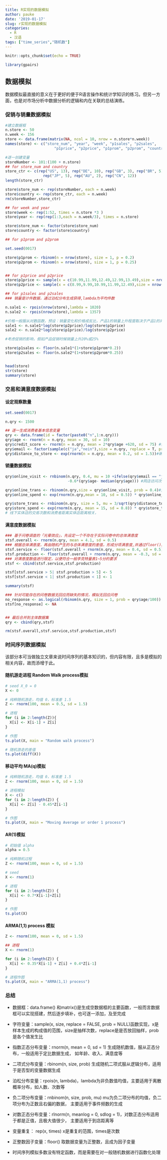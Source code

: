 ```yaml
---
title: R实现的数据模拟
author: pauke
date: '2019-01-17'
slug: r实现的数据模拟
categories:
  - R
  - 汉语
tags: ["time_series","随机数"]
---
```


```r
knitr::opts_chunk$set(echo = TRUE)
```


```r
library(gpairs)

```


## 数据模拟
数据模拟最直接的意义在于更好的便于R语言操作和统计学知识的练习。但另一方面，也是对市场分析中数据分析的逻辑和内在关联的总结演练。

### 促销与销量数据模拟
```r
#建立数据框
n.store <- 50
n.week <- 156
store <- data.frame(matrix(NA, ncol = 10, nrow = n.store*n.week))
names(store) <- c("store_num", "year", "week", "p1sales", "p2sales",
                      "p1price", "p2price", "p1prom", "p2prom", "country")

#逐一创建变量
storeNumber <- 101:(100 + n.store)
## for store_num and country
store_ctr <- c(rep("US", 13), rep("DE", 10), rep("GB", 3), rep("BR", 5),
                 rep("JP", 5), rep("AU", 2), rep("CN", 12))
length(store_ctr)

store$store_num <- rep(storeNumber, each = n.week)
store$country <- rep(store_ctr, each = n.week)
rm(storeNumber,store_ctr)

## for week and year
store$week <- rep(1:52, times = n.store *3 )
store$year <- rep(rep(1:3,each = n.week/3), times = n.store)

store$store_num <- factor(store$store_num)
store$country <- factor(store$country)

## for p1prom and p2prom

set.seed(0017)

store$p1prom <- rbinom(n = nrow(store), size = 1, p = 0.2)
store$p2prom <- rbinom(n = nrow(store), size = 1, p = 0.25)


## for p1price and p2price
store$p1price <- sample(x = c(10.99,11.99,12.49,12.99,13.49),size = nrow(store), replace = T)
store$p2price <- sample(x = c(8.99,9.99,10.99,11.99,12.49),size = nrow(store), replace = T)

## for p1sales and p2sales
### 销量是计件数据，通过泊松分布生成获得,lambda为平均件数

n.sale1 <- rpois(nrow(store),lambda = 1020) 
n.sale2 <- rpois(nrow(store),lambda = 1357) 

#价格一般服从对数函数，预设：销量变化和价格成反比，产品1的销量上升程度取决于产品1的对数小于产品2价格对数
sale1 <- n.sale1*log(store$p2price)/log(store$p1price)
sale2 <- n.sale2*log(store$p1price)/log(store$p2price)

#考虑促销的影响，假如产品促销时候销量上升20%或25%

store$p1sales <- floor(n.sale1*(1+store$p1prom*0.2))
store$p2sales <- floor(n.sale2*(1+store$p2prom*0.25))


head(store)
str(store)
summary(store)

```


### 交易和满意度数据模拟

#### 设定观察数量

```r
set.seed(0017)

n.qry <- 1500
```


```r
## 逐一生成消费者基本信息变量
qry <- data.frame(id = factor(paste0("n",1:n.qry)))
qry$age <- rnorm(n = n.qry, mean = 30, sd = 10)
qry$credit_score <- rnorm(n = n.qry, mean = 2*qry$age +620, sd = 75) #信用积分与年龄存在关系
qry$email <- factor(sample(c("ja","nein"),size = n.qry, replace = T, prob = c(0.75,0.25))) #生成是否留有邮箱地址的变量
qry$distance_to_store <- exp(rnorm(n = n.qry, mean = 0.2, sd = 1.5))#确保都是正数
```

#### 销量数据模拟
```r
qry$online_visit <- rnbinom(n.qry, 0.4, mu = 10 +ifelse(qry$email == "ja",10,0)
                            -0.6*(qry$age- median(qry$age))) #网店访问次数，该变量符合负二项分布，我们设定留了邮箱的比没留的高10次，通过ifelse根据邮箱是否有取值；同时，也设定年轻用户访问频率更高，设定该用户年龄和中位数的差值来区别

qry$online_trans <- rbinom(n.qry,size = qry$online_visit, prob = 0.4)#交易次数，设定为访问数量的40%
qry$online_spend <- exp(rnorm(n.qry,mean = 10, sd = 0.5)) * qry$online_trans # 以rnorm生产单词消费金额，并获得总花费。

qry$store_trans <- rnbinom(n.qry, size = 5, mu = 3/sqrt(qry$distance_to_store))
qry$store_spend <- exp(rnorm(n.qry, mean = 15, sd = 0.8)) * qry$store_trans
# 线下实体店的交易次数和消费者距离实体店距离相关，
```

#### 满意度数据模拟

```r


### 基于问卷调查的「光晕效应」，先设定一个不存在于实际问卷中的总体满意度
stsf.overall <- rnorm(n.qry, mean = 4.1, sd = 0.5)
### 根据总体满意度，再由随机产生的与总体满意度的差值，形成分项满意度,并通过floor()函数将连续的数值变量转变为离散整数。
stsf.service <- floor(stsf.overall + rnorm(n.qry, mean = 0.4, sd = 0.5))
stsf.production <- floor(stsf.overall + rnorm(n.qry, mean = -0.3, sd = 0.7))
### 对满意度数值进行限定，以便符合一般李克特量表1~5分的要求
stsf <- cbind(stsf.service,stsf.production)

stsf[stsf.service > 5| stsf.production > 5] <- 5
stsf[stsf.service < 1| stsf.production < 1] <- 1

summary(stsf)

### 针对可能存在的问卷数据无回应而缺失的情况，模拟无回应问卷
no_response <- as.logical(rbinom(n.qry, size = 1, prob = qry$age/100)) # 假设年龄越大，回应问卷可能性越低
stsf[no_response] <- NA


## 最后合并到主体数据集
qry <- cbind(qry,stsf)

rm(stsf.overall,stsf.service,stsf.production,stsf)

```


### 时间序列数据模拟

该部分本可当做独立文章来说时间序列的基本知识的，但内容有限，且多是模拟的相关内容，故而添增于此。

#### 随机游走进程 Random Walk process模拟

```r
# seed X_0 = 0
X <- 0

# 纯粹随机游走，均值 0，标准差 1.5
Z <- rnorm(100, mean = 0.5, sd = 1.5)

# 进程
for (i in 2:length(Z)){
  X[i] <- X[i-1] + Z[i]
}

# 作图
ts.plot(X, main = "Random walk process")

# 随机游走的差值
ts.plot(diff(X))

```

#### 移动平均 MA(q)模拟

```r
# 纯粹随机游走，均值 0，标准差 1.5
Z <- rnorm(100, mean = 0, sd = 1.5)

# 进程模拟
X <- c()
for (i in 2:length(Z)) {
  X[i] <- Z[i] - 0.45*Z[i-1]
}

# 作图
ts.plot(X, main = "Moving Average or order 1 process")
```



#### AR(1)模拟
```r

# 初始值 alpha
alpha = 0.5

# 纯粹随机过程
Z <- rnorm(100, mean = 0, sd = 1.5)

# seed
X <- rnorm(1)

# 进程
for (i in 2:length(Z)) {
  X[i] <- 0.7*X[i-1]+Z[i]
}

# 作图
ts.plot(X)

```


#### ARMA(1,1) process 模拟
```r
Z <- rnorm(100, mean = 0, sd = 1.5)

## 进程
X <- rnorm(1)

for (i in 2:length(Z)) {
  X[i] <- 0.35*X[i-1] + Z[i] + 0.4*Z[i-1]
}

# 进程作图
ts.plot(X, main = "ARMA(1,1) process")
```



### 总结

- 数据框：data.frame() 和matrix()是生成空数据框的主要函数，一般而言数据框可以实现搭建，然后逐步填补，也可逐一添加，及至完成

- 字符变量：sample(x, size, replace = FALSE, prob = NULL)函数实现，x是样本生成的构成值的范围，size是抽样次数，replace是是否放回抽样，prob是各个值发生比

- 指数正态分布变量：rnorm(n, mean = 0, sd = 1) 生成随机数值，服从正态分布，一般适用于定比数据生成， 如年龄、收入、满意度等

- 二项式分布变量：rbinom(n, size, prob) 生成随机二项式服从逻辑分布，适用于是否型的变量数据生成

- 泊松分布变量：rpois(n, lambda)，lambda为非负数值均值，主要适用于离散概率分布，如人数、次数等

- 负二项分布变量：rnbinom(n, size, prob, mu) mu为负二项分布的均值，负二项分布为正数且右偏的数据， 主要适用于事件频数的生成 

- 对数正态分布变量：rlnorm(n, meanlog = 0, sdlog = 1)，对数正态分布适用于都是正值，且极大值很少， 主要适用于到店距离等 

- 变量重复： rep(x, times) x是重复的范围，times是次数

- 正整数因子变量：floor() 取数据变量为正整数，且成为因子变量

- 时间序列模拟多数没有特定函数，而是需要在对一般随机数据进行函数化处理